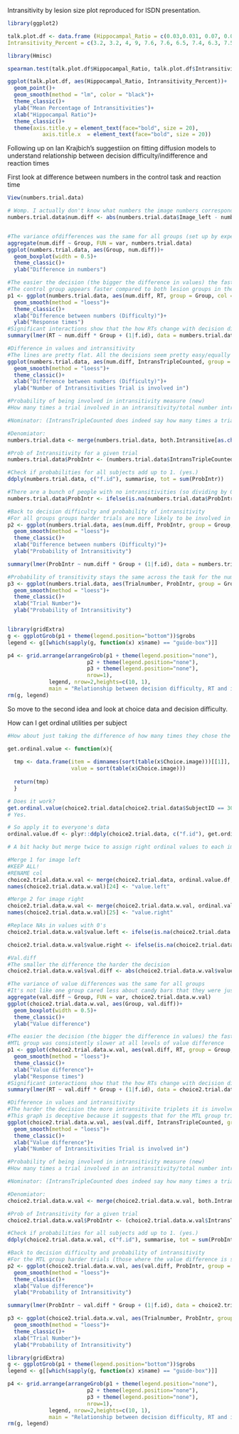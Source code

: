 Intransitivity by lesion size plot reproduced for ISDN presentation.

```r
library(ggplot2)

talk.plot.df <- data.frame (Hippocampal_Ratio = c(0.03,0.031, 0.07, 0.09, 0.095, 0.10, 0.107, 0.115, 0.16, 0.18, 0.195, 0.2, 0.24, 0.255, 0.28, 0.36),
Intransitivity_Percent = c(3.2, 3.2, 4, 9, 7.6, 7.6, 6.5, 7.4, 6.3, 7.5, 7.5, 8, 9.5, 7.5, 22.5, 24.5))

library(Hmisc)

spearman.test(talk.plot.df$Hippocampal_Ratio, talk.plot.df$Intransitivity_Percent)

ggplot(talk.plot.df, aes(Hippocampal_Ratio, Intransitivity_Percent))+
  geom_point()+
  geom_smooth(method = "lm", color = "black")+
  theme_classic()+
  ylab("Mean Percentage of Intransitivities")+
  xlab("Hippocampal Ratio")+
  theme_classic()+
  theme(axis.title.y = element_text(face="bold", size = 20),
           axis.title.x  = element_text(face="bold", size = 20))
```

Following up on Ian Krajbich's suggestiion on fitting diffusion models to understand relationship between decision difficulty/indifference and reaction times

First look at difference between numbers in the control task and reaction time

```r
View(numbers.trial.data)

# Womp. I actually don't know what numbers the image numbers correspond to. Turns out the image numbers are the actual stimuli so can use those for decision difficulty.
numbers.trial.data$num.diff <- abs(numbers.trial.data$Image_left - numbers.trial.data$Image_right)


#The variance ofdifferences was the same for all groups (set up by experiment so manipulation check)
aggregate(num.diff ~ Group, FUN = var, numbers.trial.data)
ggplot(numbers.trial.data, aes(Group, num.diff))+
  geom_boxplot(width = 0.5)+
  theme_classic()+
  ylab("Difference in numbers")

#The easier the decision (the bigger the difference in values) the faster all groups got
#The control group appears faster compared to both lesion groups in the control task BUT this doesn't appear statistically significant in the regression
p1 <- ggplot(numbers.trial.data, aes(num.diff, RT, group = Group, col = Group))+
  geom_smooth(method = "loess")+
  theme_classic()+
  xlab("Difference between numbers (Difficulty)")+
  ylab("Response times")
#Significant interactions show that the how RTs change with decision difficulty differs by group. Though they all get faster at easier decisions the MTL group is consistently slower
summary(lmer(RT ~ num.diff * Group + (1|f.id), data = numbers.trial.data))

#Difference in values and intransitivity
#The lines are pretty flat. All the decisions seem pretty easy/equally likely to be involved in an intransitivity
ggplot(numbers.trial.data, aes(num.diff, IntransTripleCounted, group = Group, col = Group))+
  geom_smooth(method = "loess")+
  theme_classic()+
  xlab("Difference between numbers (Difficulty)")+
  ylab("Number of Intransitivities Trial is involved in")

#Probability of being involved in intransitivity measure (new)
#How many times a trial involved in an intransitivity/total number intransitivities for subject

#Nominator: (IntransTripleCounted does indeed say how many times a trial was involved in an intransitive triplet)

#Denomiator:
numbers.trial.data <- merge(numbers.trial.data, both.Intransitive[as.character(both.Intransitive$Task) == "numbers", c("f.id", "CleanIntr")], by = "f.id", all.x = T)

#Prob of Intransitivity for a given trial
numbers.trial.data$ProbIntr <- (numbers.trial.data$IntransTripleCounted - numbers.trial.data$MisPressIntransTripleCounted) / (numbers.trial.data$CleanIntr*3)

#Check if probabilities for all subjects add up to 1. (yes.)
ddply(numbers.trial.data, c("f.id"), summarise, tot = sum(ProbIntr))

#There are a bunch of people with no intransitivities (so dividing by 0). Replace these with 0
numbers.trial.data$ProbIntr <- ifelse(is.na(numbers.trial.data$ProbIntr), 0, numbers.trial.data$ProbIntr)

#Back to decision difficulty and probability of intransitivity
#For all groups groups harder trials are more likely to be involved in intransitivities 
p2 <- ggplot(numbers.trial.data, aes(num.diff, ProbIntr, group = Group, col = Group))+
  geom_smooth(method = "loess")+
  theme_classic()+
  xlab("Difference between numbers (Difficulty)")+
  ylab("Probability of Intransitivity")

summary(lmer(ProbIntr ~ num.diff * Group + (1|f.id), data = numbers.trial.data))

#Probability of transitivity stays the same across the task for the numbers task
p3 <- ggplot(numbers.trial.data, aes(Trialnumber, ProbIntr, group = Group, col = Group))+
  geom_smooth(method = "loess")+
  theme_classic()+
  xlab("Trial Number")+
  ylab("Probability of Intransitivity")


library(gridExtra)
g <- ggplotGrob(p1 + theme(legend.position="bottom"))$grobs
legend <- g[[which(sapply(g, function(x) x$name) == "guide-box")]]

p4 <- grid.arrange(arrangeGrob(p1 + theme(legend.position="none"),
                         p2 + theme(legend.position="none"),
                         p3 + theme(legend.position="none"),
                         nrow=1),
             legend, nrow=2,heights=c(10, 1),
             main = "Relationship between decision difficulty, RT and intransitivity in numbers task")
rm(g, legend)
```

So move to the second idea and look at choice data and decision difficulty. 

How can I get ordinal utilities per subject

```r
#How about just taking the difference of how many times they chose the item and avoid an artificial point system. This way ties will be indifference (0).If they haven't chosen an item assign a 0.

get.ordinal.value <- function(x){
  
  tmp <- data.frame(item = dimnames(sort(table(x$Choice.image)))[[1]],
                    value = sort(table(x$Choice.image)))
  
  return(tmp)
  }

# Does it work?
get.ordinal.value(choice2.trial.data[choice2.trial.data$SubjectID == 306,])
# Yes.

# So apply it to everyone's data
ordinal.value.df <- plyr::ddply(choice2.trial.data, c("f.id"), get.ordinal.value)

# A bit hacky but merge twice to assign right ordinal values to each image and then get value difference per trial.

#Merge 1 for image left
#KEEP ALL!
#RENAME col
choice2.trial.data.w.val <- merge(choice2.trial.data, ordinal.value.df, by.x = c("f.id","Image_left"), by.y = c("f.id","item"), all.x = T)
names(choice2.trial.data.w.val)[24] <- "value.left"

#Merge 2 for image right
choice2.trial.data.w.val <- merge(choice2.trial.data.w.val, ordinal.value.df, by.x = c("f.id","Image_right"), by.y = c("f.id","item"), all.x = T)
names(choice2.trial.data.w.val)[25] <- "value.right"

#Replace NAs in values with 0's
choice2.trial.data.w.val$value.left <- ifelse(is.na(choice2.trial.data.w.val$value.left), 0, choice2.trial.data.w.val$value.left)

choice2.trial.data.w.val$value.right <- ifelse(is.na(choice2.trial.data.w.val$value.right), 0, choice2.trial.data.w.val$value.right)

#Val.diff
#The smaller the difference the harder the decision
choice2.trial.data.w.val$val.diff <- abs(choice2.trial.data.w.val$value.left - choice2.trial.data.w.val$value.right)

#The variance of value differences was the same for all groups
#It's not like one group cared less about candy bars that they were just choosing randomly
aggregate(val.diff ~ Group, FUN = var, choice2.trial.data.w.val)
ggplot(choice2.trial.data.w.val, aes(Group, val.diff))+
  geom_boxplot(width = 0.5)+
  theme_classic()+
  ylab("Value difference")

#The easier the decision (the bigger the difference in values) the faster all groups got
#MTL group was consistently slower at all levels of value difference
p1 <- ggplot(choice2.trial.data.w.val, aes(val.diff, RT, group = Group, col = Group))+
  geom_smooth(method = "loess")+
  theme_classic()+
  xlab("Value difference")+
  ylab("Response times")
#Significant interactions show that the how RTs change with decision difficulty differs by group. Though they all get faster at easier decisions the MTL group is consistently slower
summary(lmer(RT ~ val.diff * Group + (1|f.id), data = choice2.trial.data.w.val))

#Difference in values and intransitivity
#The harder the decision the more intransitivite triplets it is involved in
#This graph is deceptive because it suggests that for the MTL group trials that are closer to indifference are involved in more intransitivities but it's not normalized! 
ggplot(choice2.trial.data.w.val, aes(val.diff, IntransTripleCounted, group = Group, col = Group))+
  geom_smooth(method = "loess")+
  theme_classic()+
  xlab("Value difference")+
  ylab("Number of Intransitivities Trial is involved in")

#Probability of being involved in intransitivity measure (new)
#How many times a trial involved in an intransitivity/total number intransitivities for subject

#Nominator: (IntransTripleCounted does indeed say how many times a trial was involved in an intransitive triplet)

#Denomiator:
choice2.trial.data.w.val <- merge(choice2.trial.data.w.val, both.Intransitive[as.character(both.Intransitive$Task) == "choice", c("f.id", "CleanIntr")], by = "f.id", all.x = T)

#Prob of Intransitivity for a given trial
choice2.trial.data.w.val$ProbIntr <- (choice2.trial.data.w.val$IntransTripleCounted - choice2.trial.data.w.val$MisPressIntransTripleCounted) / (choice2.trial.data.w.val$CleanIntr*3)

#Check if probabilities for all subjects add up to 1. (yes.)
ddply(choice2.trial.data.w.val, c("f.id"), summarise, tot = sum(ProbIntr))

#Back to decision difficulty and probability of intransitivity
#For the MTL group harder trials (those where the value difference is smaller) are less likely to be involved in intransitivities suggesting that these decisions are not as hard for them because they have problems with retaining value
p2 <- ggplot(choice2.trial.data.w.val, aes(val.diff, ProbIntr, group = Group, col = Group))+
  geom_smooth(method = "loess")+
  theme_classic()+
  xlab("Value difference")+
  ylab("Probability of Intransitivity")

summary(lmer(ProbIntr ~ val.diff * Group + (1|f.id), data = choice2.trial.data.w.val))

p3 <- ggplot(choice2.trial.data.w.val, aes(Trialnumber, ProbIntr, group = Group, col = Group))+
  geom_smooth(method = "loess")+
  theme_classic()+
  xlab("Trial Number")+
  ylab("Probability of Intransitivity")

library(gridExtra)
g <- ggplotGrob(p1 + theme(legend.position="bottom"))$grobs
legend <- g[[which(sapply(g, function(x) x$name) == "guide-box")]]

p4 <- grid.arrange(arrangeGrob(p1 + theme(legend.position="none"),
                         p2 + theme(legend.position="none"),
                         p3 + theme(legend.position="none"),
                         nrow=1),
             legend, nrow=2,heights=c(10, 1),
             main = "Relationship between decision difficulty, RT and intransitivity in preference task")
rm(g, legend)
```